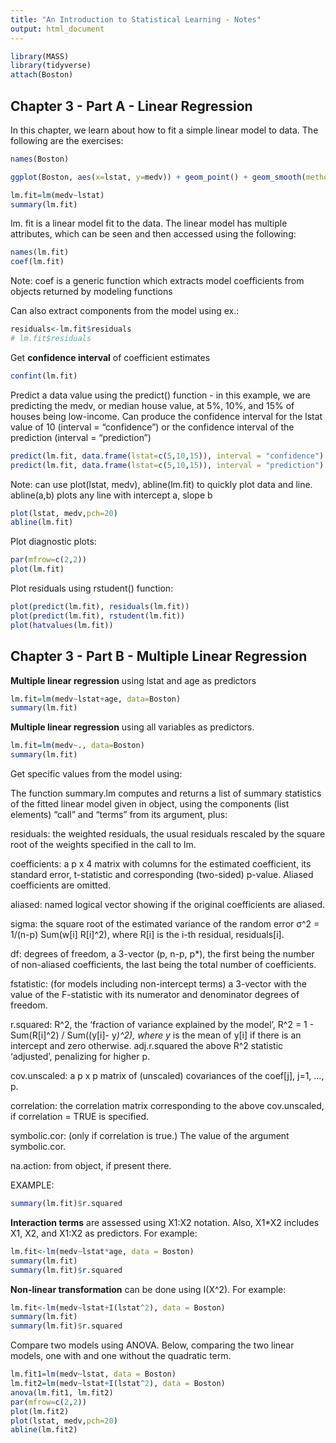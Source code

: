 ```yaml
---
title: "An Introduction to Statistical Learning - Notes"
output: html_document
---
```


```r
library(MASS)
library(tidyverse)
attach(Boston)
```

## Chapter 3 - Part A - Linear Regression
In this chapter, we learn about how to fit a simple linear model to data. The following are the exercises:
```r
names(Boston)
```
  
```r
ggplot(Boston, aes(x=lstat, y=medv)) + geom_point() + geom_smooth(method=lm)

lm.fit=lm(medv~lstat)
summary(lm.fit)
```

lm. fit is a linear model fit to the data. The linear model has multiple attributes, which can be seen and then accessed using the following:
```r
names(lm.fit)
coef(lm.fit)
```
Note: coef is a generic function which extracts model coefficients from objects returned by modeling functions

Can also extract components from the model using ex.:

```r
residuals<-lm.fit$residuals
# lm.fit$residuals
```

Get **confidence interval** of coefficient estimates
```r
confint(lm.fit)
```

Predict a data value using the predict() function - in this example, we are predicting the medv, or median house value, at 5%, 10%, and 15% of houses being low-income. Can produce the confidence interval for the lstat value of 10 (interval = "confidence") or the confidence interval of the prediction (interval = "prediction")
```r
predict(lm.fit, data.frame(lstat=c(5,10,15)), interval = "confidence")
predict(lm.fit, data.frame(lstat=c(5,10,15)), interval = "prediction")
```
Note: can use plot(lstat, medv), abline(lm.fit) to quickly plot data and line. abline(a,b) plots any line with intercept a, slope b
```r
plot(lstat, medv,pch=20)
abline(lm.fit)
```

Plot diagnostic plots:
```r
par(mfrow=c(2,2))
plot(lm.fit)
```
Plot residuals using rstudent() function:
```r
plot(predict(lm.fit), residuals(lm.fit))
plot(predict(lm.fit), rstudent(lm.fit))
plot(hatvalues(lm.fit))
```

## Chapter 3 - Part B - Multiple Linear Regression

**Multiple linear regression** using lstat and age as predictors
```r
lm.fit=lm(medv~lstat+age, data=Boston)
summary(lm.fit)

```

**Multiple linear regression** using all variables as predictors. 
```r
lm.fit=lm(medv~., data=Boston)
summary(lm.fit)

```
Get specific values from the model using:

The function summary.lm computes and returns a list of summary statistics of the fitted linear model given in object, using the components (list elements) "call" and "terms" from its argument, plus: 

residuals: the weighted residuals, the usual residuals rescaled by the square root of the weights specified in the call to lm.

coefficients: a p x 4 matrix with columns for the estimated coefficient, its standard error, t-statistic and corresponding (two-sided) p-value. Aliased coefficients are omitted.

aliased: named logical vector showing if the original coefficients are aliased.

sigma: the square root of the estimated variance of the random error
σ^2 = 1/(n-p) Sum(w[i] R[i]^2), where R[i] is the i-th residual, residuals[i].

df: degrees of freedom, a 3-vector (p, n-p, p*), the first being the number of non-aliased coefficients, the last being the total number of coefficients.

fstatistic: (for models including non-intercept terms) a 3-vector with the value of the F-statistic with its numerator and denominator degrees of freedom.

r.squared: R^2, the ‘fraction of variance explained by the model’, R^2 = 1 - Sum(R[i]^2) / Sum((y[i]- y*)^2), where y* is the mean of y[i] if there is an intercept and zero otherwise.
adj.r.squared	the above R^2 statistic ‘adjusted’, penalizing for higher p.

cov.unscaled: a p x p matrix of (unscaled) covariances of the coef[j], j=1, …, p.

correlation: the correlation matrix corresponding to the above cov.unscaled, if correlation = TRUE is specified.

symbolic.cor: (only if correlation is true.) The value of the argument symbolic.cor.

na.action: from object, if present there.

EXAMPLE:
```r
summary(lm.fit)$r.squared
```

**Interaction terms** are assessed using X1:X2 notation. Also, X1*X2 includes X1, X2, and X1:X2 as predictors. For example:
```r
lm.fit<-lm(medv~lstat*age, data = Boston)
summary(lm.fit)
summary(lm.fit)$r.squared
```

**Non-linear transformation** can be done using I(X^2). For example:
```r
lm.fit<-lm(medv~lstat+I(lstat^2), data = Boston)
summary(lm.fit)
summary(lm.fit)$r.squared
```

Compare two models using ANOVA. Below, comparing the two linear models, one with and one without the quadratic term.
```r
lm.fit1=lm(medv~lstat, data = Boston)
lm.fit2=lm(medv~lstat+I(lstat^2), data = Boston)
anova(lm.fit1, lm.fit2)
par(mfrow=c(2,2))
plot(lm.fit2)
plot(lstat, medv,pch=20)
abline(lm.fit2)
```